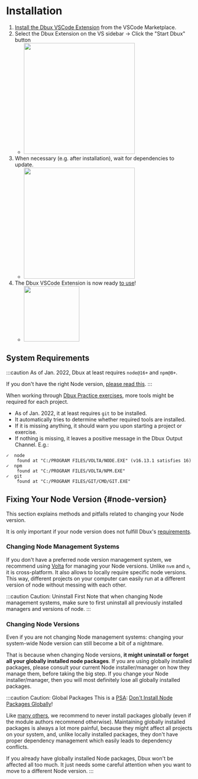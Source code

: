 # Installation


<TOC toc={toc} />

1. [Install the Dbux VSCode Extension](https://marketplace.visualstudio.com/items?itemName=Domi.dbux-code) from the VSCode Marketplace.
2. Select the Dbux Extension on the VS sidebar -> Click the "Start Dbux" button
   * <Img src="screens/start_dbux.png" zoomable={true} width="300px" />
3. When necessary (e.g. after installation), wait for dependencies to update.
   * <Img src="screens/installing_dependencies.png" zoomable={true} width="300px" />
4. The Dbux VSCode Extension is now ready [to use](./dbux-features)!
   * <Img src="screens/dbux-ready.png" zoomable={true} width="150px" />

<!-- :::note
Currently, the [Dbux VSCode Extension](./tools-and-configuration/01-dbux-code.mdx) is Dbux's only GUI implementation.
::: -->


## System Requirements

:::caution
As of Jan. 2022, Dbux at least requires `node@16+` and `npm@8+`.

If you don't have the right Node version, [please read this](#node-version).
:::
<!-- 
The [Dbux VSCode Extension](./tools-and-configuration/01-dbux-code.mdx) requires several command line tools to be installed:

* It automatically tries to determine whether those tools are installed.
* If it is missing anything, it should warn you upon start-up.
* If nothing is missing, it leaves a positive message in the Dbux Output Channel. E.g.:

```
Dbux requires the following programs to be installed and available on your system in order to run smoothly. Please make sure, you have all of them installed.

✓  node
    found at "C:/PROGRAM FILES/VOLTA/NODE.EXE" (v16.13.1 satisfies 16)
✓  npm
    found at "C:/PROGRAM FILES/VOLTA/NPM.EXE"

SUCCESS! All system dependencies seem to be in order.
``` -->

<!-- 
<details>
  <summary>IMPORTANT: A word on installing Node and changing Node versions.</summary>
  <div>
    <HintVolta />
  </div>
</details>

<details>
  <summary>Hint 2: Be careful when changing Node versions.</summary>
  <div>
    <HintNode />
  </div>
</details> -->

When working through [Dbux Practice exercises](./dbux-practice/01-overview.mdx), more tools might be required for each project.

* As of Jan. 2022, it at least requires `git` to be installed.
* It automatically tries to determine whether required tools are installed.
* If it is missing anything, it should warn you upon starting a project or exercise.
* If nothing is missing, it leaves a positive message in the Dbux Output Channel. E.g.:

```
✓  node
    found at "C:/PROGRAM FILES/VOLTA/NODE.EXE" (v16.13.1 satisfies 16)
✓  npm
    found at "C:/PROGRAM FILES/VOLTA/NPM.EXE"
✓  git
    found at "C:/PROGRAM FILES/GIT/CMD/GIT.EXE"
```

<!-- ### System Tools on Windows

On Windows, `git` and `bash` might not be installed, or installed but not available as command-line tools on Windows.

The trick here is that you only need `git` for Windows to get both (`git` automatically installs `bash`). However, in order for `bash` and friends to be available to Dbux (and to all tools in general), you must make sure to select the "Add UNIX tools to path" option when installing:

* If you use `git`'s GUI installer, [select the "Add UNIX tools to path" option in the installer](https://www.google.com/search?q=git+add+unix+tools+to+path+windows&tbm=isch).
* [If you use `choco`](https://www.google.com/search?q=choco+windows+git), add the corresponding command-line parameter, i.e.:
  * `choco install git.install --params "/GitAndUnixToolsOnPath"` -->


## Fixing Your Node Version {#node-version}

This section explains methods and pitfalls related to changing your Node version.

It is only important if your node version does not fulfill Dbux's [requirements](#system-requirements).

### Changing Node Management Systems

If you don't have a preferred node version management system, we recommend using [Volta](https://volta.sh/) for managing your Node versions. Unlike `nvm` and `n`, it is cross-platform. It also allows to locally require specific node versions. This way, different projects on your computer can easily run at a different version of node without messing with each other.

:::caution Caution: Uninstall First
Note that when changing Node management systems, make sure to first uninstall all previously installed managers and versions of node.
:::

### Changing Node Versions

Even if you are not changing Node management systems: changing your system-wide Node version can still become a bit of a nightmare.

That is because when changing Node versions, **it might uninstall or forget all your globally installed node packages**. If you are using globally installed packages, please consult your current Node installer/manager on how they manage them, before taking the big step. If you change your Node installer/manager, then you will most definitely lose all globally installed packages.


:::caution Caution: Global Packages
This is a [PSA](https://en.wikipedia.org/wiki/Public_service_announcement): [Don't Install Node Packages Globally](https://www.google.com/search?q=dont+install+node+packages+globally&hl=en)!

Like [many others](https://www.google.com/search?q=dont+install+node+packages+globally&hl=en), we recommend to never install packages globally (even if the module authors recommend otherwise). Maintaining globally installed packages is always a lot more painful, because they might affect all projects on your system, and, unlike locally installed packages, they don't have proper dependency management which easily leads to dependency conflicts.

If you already have globally installed Node packages, Dbux won't be affected all too much. It just needs some careful attention when you want to move to a different Node version.
:::

<!-- future-work(interactive config for auto-start + dependency directory?) -->
